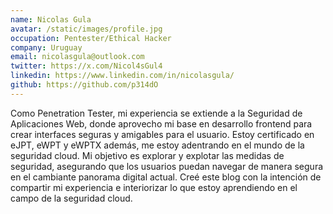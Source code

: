 ```yaml
---
name: Nicolas Gula
avatar: /static/images/profile.jpg
occupation: Pentester/Ethical Hacker
company: Uruguay
email: nicolasgula@outlook.com
twitter: https://x.com/Nicol4sGul4
linkedin: https://www.linkedin.com/in/nicolasgula/
github: https://github.com/p314dO
---
```


Como Penetration Tester, mi experiencia se extiende a la Seguridad de Aplicaciones Web,
donde aprovecho mi base en desarrollo frontend para crear interfaces seguras y amigables
para el usuario. Estoy certificado en eJPT, eWPT y eWPTX además, me estoy adentrando
en el mundo de la seguridad cloud. Mi objetivo es explorar y explotar las medidas de seguridad,
asegurando que los usuarios puedan navegar de manera segura en el cambiante panorama digital actual.
Creé este blog con la intención de compartir mi experiencia e interiorizar lo que estoy aprendiendo
en el campo de la seguridad cloud.
